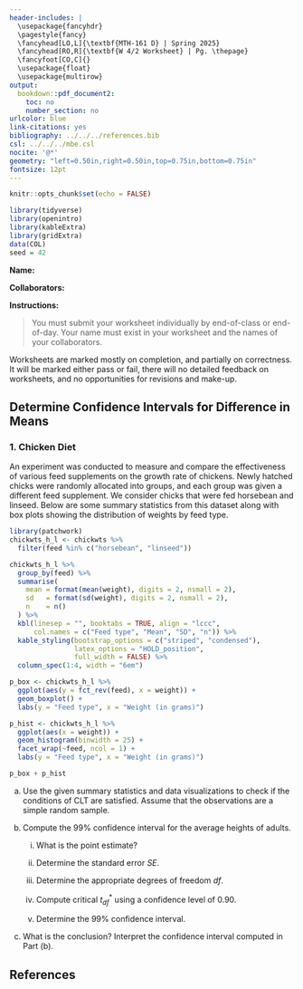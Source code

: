 ---
header-includes: |
  \usepackage{fancyhdr}
  \pagestyle{fancy}
  \fancyhead[LO,L]{\textbf{MTH-161 D} | Spring 2025}
  \fancyhead[RO,R]{\textbf{W 4/2 Worksheet} | Pg. \thepage}
  \fancyfoot[CO,C]{}
  \usepackage{float}
  \usepackage{multirow}
output:
  bookdown::pdf_document2:
    toc: no
    number_section: no
urlcolor: blue
link-citations: yes
bibliography: ../../../references.bib
csl: ../../../mbe.csl
nocite: '@*'
geometry: "left=0.50in,right=0.50in,top=0.75in,bottom=0.75in"
fontsize: 12pt
---

```{r setup, include=FALSE}
knitr::opts_chunk$set(echo = FALSE)
```

```{r echo=FALSE, eval=TRUE,message=FALSE, warning=FALSE}
library(tidyverse)
library(openintro)
library(kableExtra)
library(gridExtra)
data(COL)
seed = 42
```

**Name:**

**Collaborators:**

\noindent\rule{\textwidth}{1pt}
**Instructions:** 

> You must submit your worksheet individually by end-of-class or end-of-day. Your name must exist in your worksheet and the names of your collaborators.

Worksheets are marked mostly on completion, and partially on correctness. It will be marked either pass or fail, there will no detailed feedback on worksheets, and no opportunities for revisions and make-up.
\noindent\rule{\textwidth}{1pt}

## Determine Confidence Intervals for Difference in Means

### 1. Chicken Diet

An experiment was conducted to measure and compare the effectiveness of various feed supplements on the growth rate of chickens. Newly hatched chicks were randomly allocated into groups, and each group was given a different feed supplement. We consider chicks that were fed horsebean and linseed. Below are some summary statistics from this dataset along with box plots showing the distribution of weights by feed type.

```{r message=FALSE, warning=FALSE, out.width="50%",fig.align='center', fig.height=3,fig.width=6}
library(patchwork)
chickwts_h_l <- chickwts %>%
  filter(feed %in% c("horsebean", "linseed"))

chickwts_h_l %>%
  group_by(feed) %>%
  summarise(
    mean = format(mean(weight), digits = 2, nsmall = 2),
    sd   = format(sd(weight), digits = 2, nsmall = 2),
    n    = n()
  ) %>%
  kbl(linesep = "", booktabs = TRUE, align = "lccc", 
      col.names = c("Feed type", "Mean", "SD", "n")) %>%
  kable_styling(bootstrap_options = c("striped", "condensed"), 
                latex_options = "HOLD_position",
                full_width = FALSE) %>%
  column_spec(1:4, width = "6em")

p_box <- chickwts_h_l %>%
  ggplot(aes(y = fct_rev(feed), x = weight)) +
  geom_boxplot() +
  labs(y = "Feed type", x = "Weight (in grams)")

p_hist <- chickwts_h_l %>%
  ggplot(aes(x = weight)) +
  geom_histogram(binwidth = 25) +
  facet_wrap(~feed, ncol = 1) +
  labs(y = "Feed type", x = "Weight (in grams)")    

p_box + p_hist
```

a. Use the given summary statistics and data visualizations to check if the conditions of CLT are satisfied. Assume that the observations are a simple random sample.
\vfill

\newpage

b. Compute the 99\% confidence interval for the average heights of adults.

    i. What is the point estimate?
    \vfill
    
    ii. Determine the standard error $SE$.
    \vfill
    
    iii. Determine the appropriate degrees of freedom $df$.
    \vfill
    
    iii. Compute critical $t^*_{df}$ using a confidence level of $0.90$. 
    \vfill
    
    vi. Determine the 99\% confidence interval.
    \vfill

c. What is the conclusion? Interpret the confidence interval computed in Part (b).
\vfill

## **References**

::: {#refs}
:::
